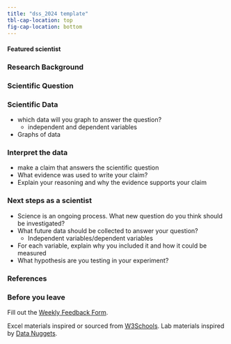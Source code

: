 ```yaml
---
title: "dss_2024 template"
tbl-cap-location: top
fig-cap-location: bottom
---
```


#### Featured scientist

### Research Background

### Scientific Question

### Scientific Data

-   which data will you graph to answer the question?
    -   independent and dependent variables
-   Graphs of data

### Interpret the data

-   make a claim that answers the scientific question
-   What evidence was used to write your claim?
-   Explain your reasoning and why the evidence supports your claim

### Next steps as a scientist

-   Science is an ongoing process. What new question do you think should be investigated?
-   What future data should be collected to answer your question?
    -   Independent variables/dependent variables
-   For each variable, explain why you included it and how it could be measured
-   What hypothesis are you testing in your experiment?

### References

::: {#refs}
:::

### Before you leave

Fill out the [Weekly Feedback Form](https://forms.gle/RCWtYoAtQGNd8JL38).

Excel materials inspired or sourced from [W3Schools](https://www.w3schools.com/). Lab materials inspired by [Data Nuggets](https://datanuggets.org/).
